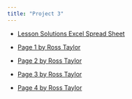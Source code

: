 ```yaml
---
title: "Project 3"
---
```


- [Lesson Solutions Excel Spread Sheet](assets){download=""}

- [Page 1 by Ross Taylor](assets){target="_blank"}

- [Page 2 by Ross Taylor](assets){target="_blank"}

- [Page 3 by Ross Taylor](assets){target="_blank"}

- [Page 4 by Ross Taylor](assets){target="_blank"}


